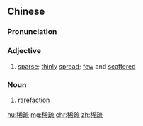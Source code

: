 ==Chinese==
{{zh-forms}}

===Pronunciation===
{{zh-pron
|m=xīshū
|c=hei1 so1
|mn=hi-so͘
|cat=a,n
}}

===Adjective===
{{zh-adj}}

# [[sparse]]; [[thinly]] [[spread]]; [[few]] and [[scattered]]

===Noun===
{{zh-noun}}

# [[rarefaction]]

[[hu:稀疏]]
[[mg:稀疏]]
[[chr:稀疏]]
[[zh:稀疏]]